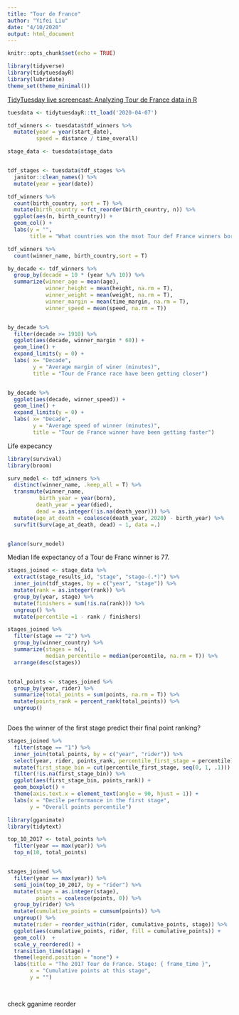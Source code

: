 ```yaml
---
title: "Tour de France"
author: "Yifei Liu"
date: "4/10/2020"
output: html_document
---
```


```r
knitr::opts_chunk$set(echo = TRUE)
```


```r
library(tidyverse)
library(tidytuesdayR)
library(lubridate)
theme_set(theme_minimal())

```

[TidyTuesday live screencast: Analyzing Tour de France data in R](https://www.youtube.com/watch?v=vT-DElIaKtE)

```r

tuesdata <- tidytuesdayR::tt_load('2020-04-07')

tdf_winners <- tuesdata$tdf_winners %>%
  mutate(year = year(start_date),
         speed = distance / time_overall) 

stage_data <- tuesdata$stage_data 


tdf_stages <- tuesdata$tdf_stages %>%
  janitor::clean_names() %>%
  mutate(year = year(date))

```


```r

tdf_winners %>%
  count(birth_country, sort = T) %>%
  mutate(birth_country = fct_reorder(birth_country, n)) %>%
  ggplot(aes(n, birth_country)) +
  geom_col() +
  labs(y = "",
       title = "What countries won the msot Tour def France winners born in?")

tdf_winners %>%
  count(winner_name, birth_country,sort = T)

```


```r

by_decade <- tdf_winners %>%
  group_by(decade = 10 * (year %/% 10)) %>%
  summarize(winner_age = mean(age),
            winner_height = mean(height, na.rm = T),
            winner_weight = mean(weight, na.rm = T),
            winner_margin = mean(time_margin, na.rm = T),
            winner_speed = mean(speed, na.rm = T))


by_decade %>%
  filter(decade >= 1910) %>%
  ggplot(aes(decade, winner_margin * 60)) +
  geom_line() +
  expand_limits(y = 0) +
  labs( x= "Decade",
        y = "Average margin of winer (minutes)",
        title = "Tour de France race have been getting closer")


by_decade %>%
  ggplot(aes(decade, winner_speed)) +
  geom_line() +
  expand_limits(y = 0) +
  labs( x= "Decade",
        y = "Average speed of winner (minutes)",
        title = "Tour de France winner have been getting faster")

```

Life expecancy

```r

library(survival)
library(broom)

surv_model <- tdf_winners %>%
  distinct(winner_name, .keep_all = T) %>%
  transmute(winner_name,
          birth_year = year(born),
         death_year = year(died),
         dead = as.integer(!is.na(death_year))) %>%
  mutate(age_at_death = coalesce(death_year, 2020) - birth_year) %>%
  survfit(Surv(age_at_death, dead) ~ 1, data =.)


glance(surv_model)

```
Median life expectancy of a Tour de Franc winner is 77.


```r

stages_joined <- stage_data %>%
  extract(stage_results_id, "stage", "stage-(.*)") %>%
  inner_join(tdf_stages, by = c("year", "stage")) %>%
  mutate(rank = as.integer(rank)) %>%
  group_by(year, stage) %>%
  mutate(finishers = sum(!is.na(rank))) %>%
  ungroup() %>%
  mutate(percentile =1 - rank / finishers)

stages_joined %>%
  filter(stage == "2") %>%
  group_by(winner_country) %>%
  summarize(stages = n(),
            median_percentile = median(percentile, na.rm = T)) %>%
  arrange(desc(stages))


total_points <- stages_joined %>%
  group_by(year, rider) %>%
  summarize(total_points = sum(points, na.rm = T)) %>%
  mutate(points_rank = percent_rank(total_points)) %>%
  ungroup()



```


Does the winner of the first stage predict their final point ranking?

```r

stages_joined %>%
  filter(stage == "1") %>%
  inner_join(total_points, by = c("year", "rider")) %>%
  select(year, rider, points_rank, percentile_first_stage = percentile) %>%
  mutate(first_stage_bin = cut(percentile_first_stage, seq(0, 1, .1))) %>%
  filter(!is.na(first_stage_bin)) %>%
  ggplot(aes(first_stage_bin, points_rank)) +
  geom_boxplot() +
  theme(axis.text.x = element_text(angle = 90, hjust = 1)) +
  labs(x = "Decile performance in the first stage",
       y = "Overall points percentile")


```

```r
library(gganimate)
library(tidytext)

top_10_2017 <- total_points %>%
  filter(year == max(year)) %>%
  top_n(10, total_points)


stages_joined %>%
  filter(year == max(year)) %>%
  semi_join(top_10_2017, by = "rider") %>%
  mutate(stage = as.integer(stage),
         points = coalesce(points, 0)) %>%
  group_by(rider) %>%
  mutate(cumulative_points = cumsum(points)) %>%
  ungroup() %>%
  mutate(rider = reorder_within(rider, cumulative_points, stage)) %>%
  ggplot(aes(cumulative_points, rider, fill = cumulative_points)) +
  geom_col()  +
  scale_y_reordered() +
  transition_time(stage) +
  theme(legend.position = "none") +
  labs(title = "The 2017 Tour de France. Stage: { frame_time }",
       x = "Cumulative points at this stage",
       y = "")
  



```


check gganime reorder













